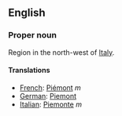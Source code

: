 ==English==

===Proper noun===

Region in the north-west of [[Italy]].

====Translations====

*[[French]]: [[Piémont]] ''m''
*[[German]]: [[Piemont]]
*[[Italian]]: [[Piemonte]] ''m''